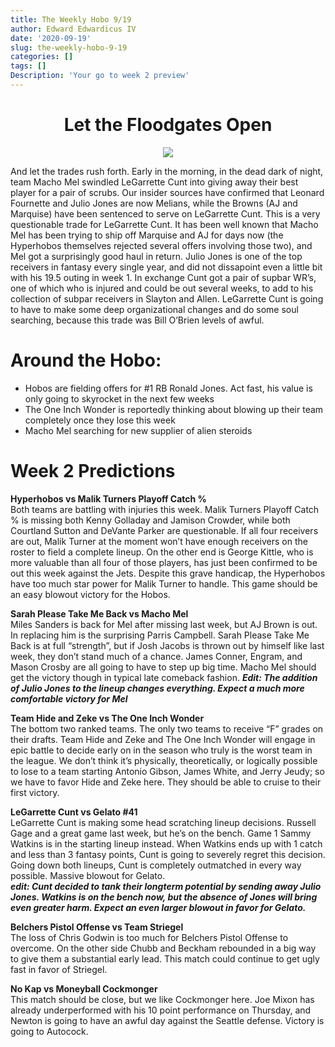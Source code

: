 ```yaml
---
title: The Weekly Hobo 9/19
author: Edward Edwardicus IV
date: '2020-09-19'
slug: the-weekly-hobo-9-19
categories: []
tags: []
Description: 'Your go to week 2 preview'
---
```

<center>
# Let the Floodgates Open
![](https://cbsaustin.com/resources/media/8ed959e5-9ae7-471d-ac14-7fa4bd2ebcfb-large16x9_FLOODGATES.png?1557428176851)
</center>

And let the trades rush forth. Early in the morning, in the dead dark of night, team Macho Mel swindled LeGarrette Cunt into giving away their best player for a pair of scrubs. Our insider sources have confirmed that Leonard Fournette and Julio Jones are now Melians, while the Browns (AJ and Marquise) have been sentenced to serve on LeGarrette Cunt. This is a very questionable trade for LeGarrette Cunt. It has been well known that Macho Mel has been trying to ship off Marquise and AJ for days now (the Hyperhobos themselves rejected several offers involving those two), and Mel got a surprisingly good haul in return. Julio Jones is one of the top receivers in fantasy every single year, and did not dissapoint even a little bit with his 19.5 outing in week 1. In exchange Cunt got a pair of supbar WR's, one of which who is injured and could be out several weeks, to add to his collection of subpar receivers in Slayton and Allen. LeGarrette Cunt is going to have to make some deep organizational changes and do some soul searching, because this trade was Bill O'Brien levels of awful.  

# Around the Hobo:
* Hobos are fielding offers for #1 RB Ronald Jones. Act fast, his value is only going to skyrocket in the next few weeks
* The One Inch Wonder is reportedly thinking about blowing up their team completely once they lose this week
* Macho Mel searching for new supplier of alien steroids

# Week 2 Predictions

<strong>Hyperhobos vs Malik Turners Playoff Catch %</strong> <br>
Both teams are battling with injuries this week. Malik Turners Playoff Catch % is missing both Kenny Golladay and Jamison Crowder, while both Courtland Sutton and DeVante Parker are questionable. If all four receivers are out, Malik Turner at the moment won’t have enough receivers on the roster to field a complete lineup. On the other end is George Kittle, who is more valuable than all four of those players, has just been confirmed to be out this week against the Jets. Despite this grave handicap, the Hyperhobos have too much star power for Malik Turner to handle. This game should be an easy blowout victory for the Hobos. 

<strong>Sarah Please Take Me Back vs Macho Mel</strong><br>
Miles Sanders is back for Mel after missing last week, but AJ Brown is out. In replacing him is the surprising Parris Campbell. Sarah Please Take Me Back is at full “strength”, but if Josh Jacobs is thrown out by himself like last week, they don’t stand much of a chance. James Conner, Engram, and Mason Crosby are all going to have to step up big time. Macho Mel should get the victory though in typical late comeback fashion.
<strong><i>Edit: The addition of Julio Jones to the lineup changes everything. Expect a much more comfortable victory for Mel</i></strong>

<strong>Team Hide and Zeke vs The One Inch Wonder</strong><br>
The bottom two ranked teams. The only two teams to receive “F” grades on their drafts. Team Hide and Zeke and The One Inch Wonder will engage in epic battle to decide early on in the season who truly is the worst team in the league. We don’t think it’s physically, theoretically, or logically possible to lose to a team starting Antonio Gibson, James White, and Jerry Jeudy; so we have to favor Hide and Zeke here. They should be able to cruise to their first victory.

<strong>LeGarrette Cunt vs Gelato #41</strong><br>
LeGarrette Cunt is making some head scratching lineup decisions. Russell Gage and a great game last week, but he’s on the bench. Game 1 Sammy Watkins is in the starting lineup instead. When Watkins ends up with 1 catch and less than 3 fantasy points, Cunt is going to severely regret this decision. Going down both lineups, Cunt is completely outmatched in every way possible. Massive blowout for Gelato. <br>
<strong><i>edit: Cunt decided to tank their longterm potential by sending away Julio Jones. Watkins is on the bench now, but the absence of Jones will bring even greater harm. Expect an even larger blowout in favor for Gelato.</i></strong>

<strong>Belchers Pistol Offense vs Team Striegel</strong><br>
The loss of Chris Godwin is too much for Belchers Pistol Offense to overcome. On the other side Chubb and Beckham rebounded in a big way to give them a substantial early lead. This match could continue to get ugly fast in favor of Striegel.

<strong>No Kap vs Moneyball Cockmonger</strong><br>
This match should be close, but we like Cockmonger here. Joe Mixon has already underperformed with his 10 point performance on Thursday, and Newton is going to have an awful day against the Seattle defense. Victory is going to Autocock. 
